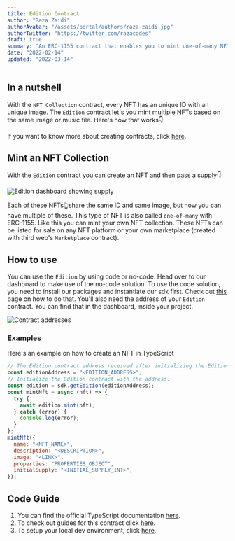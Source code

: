 ```yaml
---
title: Edition Contract
author: "Raza Zaidi"
authorAvatar: "/assets/portal/authors/raza-zaidi.jpg"
authorTwitter: "https://twitter.com/razacodes"
draft: true
summary: "An ERC-1155 contract that enables you to mint one-of-many NFTs"
date: "2022-02-14"
updated: "2022-03-14"
---
```


## In a nutshell

With the `NFT Collection` contract, every NFT has an unique ID with an unique image. The `Edition` contract let's you mint multiple NFTs based on the same image or music file. Here's how that works👇

If you want to know more about creating contracts, click [here](/contracts).

## Mint an NFT Collection

With the `Edition` contract you can create an NFT and then pass a supply👇

![Edition dashboard showing supply](/assets/portal/contracts/edition/supply.png)

Each of these NFTs👆share the same ID and same image, but now you can have multiple of these. This type of NFT is also called `one-of-many` with ERC-1155. Like this you can mint your own NFT collection. These NFTs can be listed for sale on any NFT platform or your own marketplace (created with third web's `Marketplace` contract).

## How to use

You can use the `Edition` by using code or no-code. Head over to our dashboard to make use of the no-code solution. To use the code solution, you need to install our packages and instantiate our sdk first. Check out [this](/learn/connect-to-blockchain) page on how to do that. You'll also need the address of your `Edition` contract. You can find that in the dashboard, inside your project.

![Contract addresses](/assets/portal/contracts/edition/contract.png)

### Examples

Here's an example on how to create an NFT in TypeScript

```jsx
// The Edition contract address received after initializing the Edition contract on the dashboard.
const editionAddress = "<EDITION_ADDRESS>";
// Initialize the Edition contract with the address.
const edition = sdk.getEdition(editionAddress);
const mintNft = async (nft) => {
  try {
    await edition.mint(nft);
  } catch (error) {
    console.log(error);
  }
};
mintNft({
  name: "<NFT_NAME>",
  description: "<DESCRIPTION>",
  image: "<LINK>",
  properties: "PROPERTIES_OBJECT",
  initialSupply: "<INITIAL_SUPPLY_INT>",
});
```

## Code Guide

1. You can find the official TypeScript documentation [here](https://docs.thirdweb.com/typescript/sdk.edition).
2. To check out guides for this contract click [here](/guides/edition).
3. To setup your local dev environment, click [here](/guides/sdk-guide).

<MdxNavigation>
  <MdxNavigationItem
    href="/learn/contracts/nft-collection"
    title="NFT Collection"
  />
  <MdxNavigationItem href="/learn/contracts/nft-drop" title="NFT Drop" next />
</MdxNavigation>
